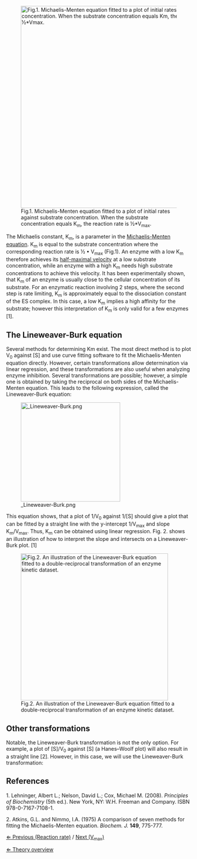 [[File: MMcurve.jpg|550px|thumb|Fig.1. Michaelis-Menten equation fitted to a plot of initial rates against substrate concentration. When the substrate concentration equals K<sub>m</sub>, the reaction rate is ½*V<sub>max</sub>.]]

The Michaelis constant, K<sub>m</sub>, is a parameter in the [[Michaelis-Menten|Michaelis-Menten equation]]. K<sub>m</sub> is equal to the substrate concentration where the corresponding reaction rate is ½ &bull; V<sub>max</sub> (Fig.1). An enzyme with a low K<sub>m</sub> therefore achieves its [[vmax|half-maximal velocity]] at a low substrate concentration, while an enzyme with a high K<sub>m</sub> needs high substrate concentrations to achieve this velocity. It has been experimentally shown, that K<sub>m</sub> of an enzyme is usually close to the cellular concentration of its substrate. For an enzymatic reaction involving 2 steps, where the second step is rate limiting, K<sub>m</sub> is approximately equal to the dissociation constant of the ES complex. In this case, a low K<sub>m</sub> implies a high affinity for the substrate; however this interpretation of K<sub>m</sub> is only valid for a few enzymes [1].


==The Lineweaver-Burk equation==
Several methods for determining Km exist. The most direct method is to plot V<sub>0</sub> against [S] and use curve fitting software to fit the Michaelis-Menten equation directly. However, certain transformations allow determination via linear regression, and these transformations are also useful when analyzing enzyme inhibition. Several transformations are possible; however, a simple one is obtained by taking the reciprocal on both sides of the Michaelis-Menten equation. This leads to the following expression, called the Lineweaver-Burk equation:


[[File: Lineweaver-Burk.png|270px]]


This equation shows, that a plot of 1/V<sub>0</sub> against 1/[S] should give a plot that can be fitted by a straight line with the y-intercept 1/V<sub>max</sub> and slope K<sub>m</sub>/V<sub>max</sub>. Thus, K<sub>m</sub> can be obtained using linear regression. Fig. 2. shows an illustration of how to interpret the slope and intersects on a Lineweaver-Burk plot. [1]

[[File: LineweaverBurkPlot.jpg|frame|left|x400px|Fig.2. An illustration of the Lineweaver-Burk equation fitted to a double-reciprocal transformation of an enzyme kinetic dataset.]]






















































==Other transformations==
Notable, the Lineweaver-Burk transformation is not the only option. For example, a plot of [S]/V<sub>0</sub> against [S] (a Hanes–Woolf plot) will also result in a straight line [2]. However, in this case, we will use the Lineweaver-Burk transformation:



==References==

1. Lehninger, Albert L.; Nelson, David L.; Cox, Michael M. (2008). ''Principles of Biochemistry'' (5th ed.). New York, NY: W.H. Freeman and Company. ISBN 978-0-7167-7108-1.

2. Atkins, G.L. and Nimmo, I.A. (1975) A comparison of seven methods for fitting the Michaelis-Menten equation. ''Biochem. J.'' '''149''', 775-777.


[[Reaction rate|&lArr; Previous (Reaction rate)]] / [[Vmax|Next (V<sub>max</sub>)]]

[[Enzyme Kinetics|&lArr; Theory overview]]